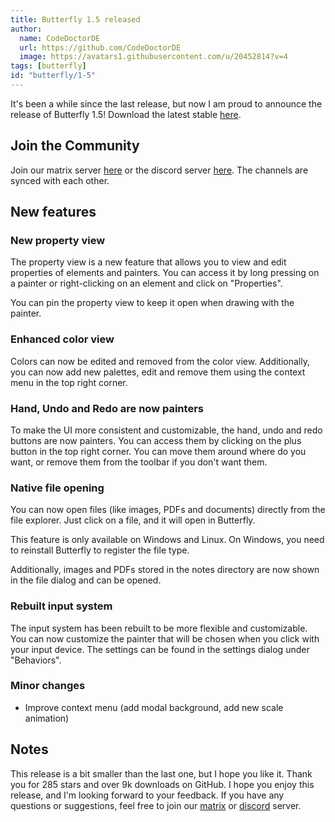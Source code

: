 ```yaml
---
title: Butterfly 1.5 released
author:
  name: CodeDoctorDE
  url: https://github.com/CodeDoctorDE
  image: https://avatars1.githubusercontent.com/u/20452814?v=4
tags: [butterfly]
id: "butterfly/1-5"
---
```


It's been a while since the last release, but now I am proud to announce the release of Butterfly 1.5!
Download the latest stable [here](https://github.com/LinwoodCloud/Butterfly/releases/v1.5.0).

## Join the Community

Join our matrix server [here](https://linwood.dev/matrix) or the discord server [here](https://linwood.dev/discord).
The channels are synced with each other.

## New features

### New property view

The property view is a new feature that allows you to view and edit properties of elements and painters. You can access it by long pressing on a painter or right-clicking on an element and click on "Properties".

You can pin the property view to keep it open when drawing with the painter.

### Enhanced color view

Colors can now be edited and removed from the color view. Additionally, you can now add new palettes, edit and remove them using the context menu in the top right corner.

### Hand, Undo and Redo are now painters

To make the UI more consistent and customizable, the hand, undo and redo buttons are now painters. You can access them by clicking on the plus button in the top right corner. You can move them around where do you want, or remove them from the toolbar if you don't want them.

### Native file opening

You can now open files (like images, PDFs and documents) directly from the file explorer. Just click on a file, and it will open in Butterfly.

This feature is only available on Windows and Linux. On Windows, you need to reinstall Butterfly to register the file type.

Additionally, images and PDFs stored in the notes directory are now shown in the file dialog and can be opened.

### Rebuilt input system

The input system has been rebuilt to be more flexible and customizable. You can now customize the painter that will be chosen when you click with your input device. The settings can be found in the settings dialog under "Behaviors".

### Minor changes

- Improve context menu (add modal background, add new scale animation)

## Notes

This release is a bit smaller than the last one, but I hope you like it. Thank you for 285 stars and over 9k downloads on GitHub. I hope you enjoy this release, and I'm looking forward to your feedback. If you have any questions or suggestions, feel free to join our [matrix](https://linwood.dev/matrix) or [discord](https://linwood.dev/discord) server.
